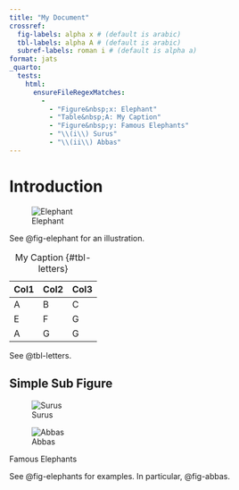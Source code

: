 ```yaml
---
title: "My Document"
crossref:
  fig-labels: alpha x # (default is arabic)
  tbl-labels: alpha A # (default is arabic)
  subref-labels: roman i # (default is alpha a)
format: jats
_quarto:
  tests:
    html:
      ensureFileRegexMatches:
        - 
          - "Figure&nbsp;x: Elephant"
          - "Table&nbsp;A: My Caption"
          - "Figure&nbsp;y: Famous Elephants"
          - "\\(i\\) Surus"
          - "\\(ii\\) Abbas"
---
```


# Introduction

![Elephant](img/painter.jpg){#fig-elephant}

See @fig-elephant for an illustration.

| Col1 | Col2 | Col3 |
| ---- | ---- | ---- |
| A    | B    | C    |
| E    | F    | G    |
| A    | G    | G    |

: My Caption {#tbl-letters}

See @tbl-letters.

## Simple Sub Figure

::: {#fig-elephants layout-ncol="2"}
![Surus](img/surus.jpg){#fig-surus}

![Abbas](img/abbas.jpg){#fig-abbas}

Famous Elephants
:::

See @fig-elephants for examples. In particular, @fig-abbas.
